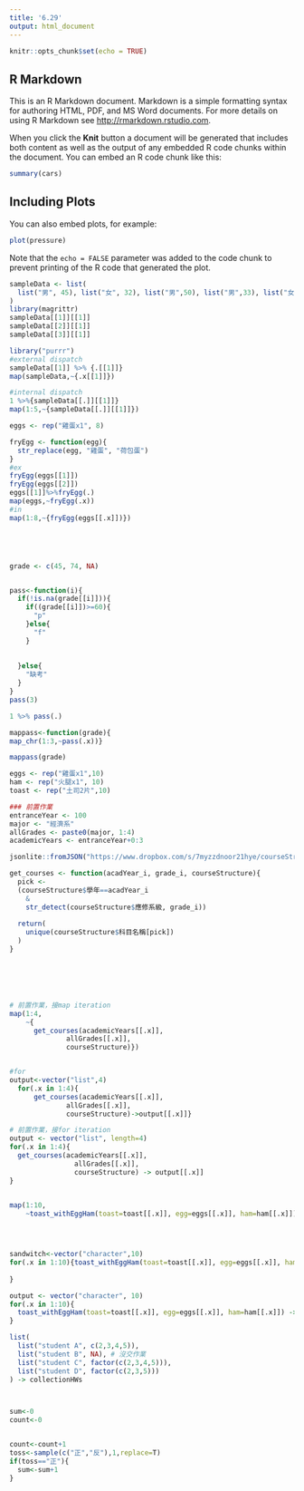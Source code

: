 ```yaml
---
title: '6.29'
output: html_document
---
```


```r
knitr::opts_chunk$set(echo = TRUE)
```

## R Markdown

This is an R Markdown document. Markdown is a simple formatting syntax for authoring HTML, PDF, and MS Word documents. For more details on using R Markdown see <http://rmarkdown.rstudio.com>.

When you click the **Knit** button a document will be generated that includes both content as well as the output of any embedded R code chunks within the document. You can embed an R code chunk like this:

```r
summary(cars)
```

## Including Plots

You can also embed plots, for example:

```r
plot(pressure)
```

Note that the `echo = FALSE` parameter was added to the code chunk to prevent printing of the R code that generated the plot.


```r
sampleData <- list(
  list("男", 45), list("女", 32), list("男",50), list("男",33), list("女", 21)
)
library(magrittr)
sampleData[[1]][[1]]
sampleData[[2]][[1]]
sampleData[[3]][[1]]

library("purrr")
#external dispatch
sampleData[[1]] %>% {.[[1]]}
map(sampleData,~{.x[[1]]})

#internal dispatch
1 %>%{sampleData[[.]][[1]]}
map(1:5,~{sampleData[[.]][[1]]})


```


```r
eggs <- rep("雞蛋x1", 8)

fryEgg <- function(egg){
  str_replace(egg, "雞蛋", "荷包蛋")
}
#ex
fryEgg(eggs[[1]])
fryEgg(eggs[[2]])
eggs[[1]]%>%fryEgg(.)
map(eggs,~fryEgg(.x))
#in
map(1:8,~{fryEgg(eggs[[.x]])})






```
```r
grade <- c(45, 74, NA)


pass<-function(i){
  if(!is.na(grade[[i]])){
    if((grade[[i]])>=60){
      "p"
    }else{
      "f"
    }
    
    
  }else{
    "缺考"
  }
}
pass(3)

1 %>% pass(.)

mappass<-function(grade){
map_chr(1:3,~pass(.x))}

mappass(grade)


```
```r
eggs <- rep("雞蛋x1",10)
ham <- rep("火腿x1", 10)
toast <- rep("土司2片",10)

```
```r
### 前置作業
entranceYear <- 100
major <- "經濟系"
allGrades <- paste0(major, 1:4)
academicYears <- entranceYear+0:3

jsonlite::fromJSON("https://www.dropbox.com/s/7myzzdnoor21hye/courseStructure2.json?dl=1") -> courseStructure

get_courses <- function(acadYear_i, grade_i, courseStructure){
  pick <-
  (courseStructure$學年==acadYear_i 
    &
    str_detect(courseStructure$應修系級, grade_i))
  
  return(
    unique(courseStructure$科目名稱[pick])
  )
}






# 前置作業，接map iteration
map(1:4, 
    ~{
      get_courses(academicYears[[.x]], 
              allGrades[[.x]], 
              courseStructure)})


#for
output<-vector("list",4)
  for(.x in 1:4){ 
      get_courses(academicYears[[.x]], 
              allGrades[[.x]], 
              courseStructure)->output[[.x]]}

# 前置作業，接for iteration
output <- vector("list", length=4)
for(.x in 1:4){
  get_courses(academicYears[[.x]], 
                allGrades[[.x]], 
                courseStructure) -> output[[.x]]
}
  

```


```r
map(1:10,
    ~toast_withEggHam(toast=toast[[.x]], egg=eggs[[.x]], ham=ham[[.x]]))




sandwitch<-vector("character",10)
for(.x in 1:10){toast_withEggHam(toast=toast[[.x]], egg=eggs[[.x]], ham=ham[[.x]])->sandwitch[[.x]]
  
}

output <- vector("character", 10)
for(.x in 1:10){
  toast_withEggHam(toast=toast[[.x]], egg=eggs[[.x]], ham=ham[[.x]]) -> output[[.x]]
}
```


```r

list(
  list("student A", c(2,3,4,5)),
  list("student B", NA), # 沒交作業
  list("student C", factor(c(2,3,4,5))),
  list("student D", factor(c(2,3,5)))
) -> collectionHWs




```


```r

sum<-0
count<-0


count<-count+1
toss<-sample(c("正","反"),1,replace=T)
if(toss=="正"){
  sum<-sum+1
}

```

